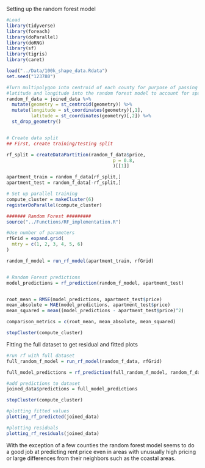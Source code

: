 Setting up the random forest model

```r
#Load
library(tidyverse)
library(foreach)
library(doParallel)
library(doRNG)
library(sf)
library(tigris)
library(caret)

load("../Data/100k_shape_data.Rdata")
set.seed("123780")

#Turn multipolygon into centroid of each county for purpose of passing
#latitude and longitude into the random forest model to account for spatial effects
random_f_data = joined_data %>% 
  mutate(geometry = st_centroid(geometry)) %>% 
  mutate(longitude = st_coordinates(geometry)[,1], 
         latitude = st_coordinates(geometry)[,2]) %>% 
  st_drop_geometry()


# Create data split
## First, create training/testing split

rf_split = createDataPartition(random_f_data$price,
                                       p = 0.8,
                                       )[[1]]

apartment_train = random_f_data[rf_split,]
apartment_test = random_f_data[-rf_split,]

# Set up parallel training
compute_cluster = makeCluster(6)
registerDoParallel(compute_cluster)
```



```r

####### Random Forest #########
source("../Functions/RF_implementation.R")

#Use number of parameters
rfGrid = expand.grid(
  mtry = c(1, 2, 3, 4, 5, 6)
)

random_f_model = run_rf_model(apartment_train, rfGrid)


# Random Forest predictions
model_predictions = rf_prediction(random_f_model, apartment_test)


root_mean = RMSE(model_predictions, apartment_test$price)
mean_absolute = MAE(model_predictions, apartment_test$price)
mean_squared = mean((model_predictions - apartment_test$price)^2)

comparison_metrics = c(root_mean, mean_absolute, mean_squared)

stopCluster(compute_cluster)


```


Fitting the full dataset to get residual and fitted plots
```r
#run rf with full dataset
full_random_f_model = run_rf_model(random_f_data, rfGrid)

full_model_predictions = rf_prediction(full_random_f_model, random_f_data)

#add predictions to dataset
joined_data$predictions = full_model_predictions

stopCluster(compute_cluster)

```

```r
#plotting fitted values
plotting_rf_predicted(joined_data)
```

```r
#plotting residuals
plotting_rf_residuals(joined_data)
```
With the exception of a few counties the random forest model seems to do a good job at predicting rent price even in areas with unusually high pricing or large differences from their neighbors such as the coastal areas.


